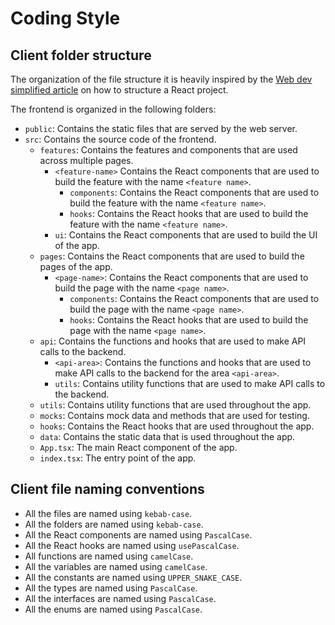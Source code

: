 # Coding Style

## Client folder structure

The organization of the file structure it is heavily inspired by the [Web dev simplified article](https://blog.webdevsimplified.com/2022-07/react-folder-structure/) on how to structure a React project.

The frontend is organized in the following folders:

- `public`: Contains the static files that are served by the web server.
- `src`: Contains the source code of the frontend.
  - `features`: Contains the features and components that are used across multiple pages.
    - `<feature-name>` Contains the React components that are used to build the feature with the name `<feature name>`.
      - `components`: Contains the React components that are used to build the feature with the name `<feature name>`.
      - `hooks`: Contains the React hooks that are used to build the feature with the name `<feature name>`.
    - `ui`: Contains the React components that are used to build the UI of the app.
  - `pages`: Contains the React components that are used to build the pages of the app.
    - `<page-name>`: Contains the React components that are used to build the page with the name `<page name>`.
      - `components`: Contains the React components that are used to build the page with the name `<page name>`.
      - `hooks`: Contains the React hooks that are used to build the page with the name `<page name>`.
  - `api`: Contains the functions and hooks that are used to make API calls to the backend.
    - `<api-area>`: Contains the functions and hooks that are used to make API calls to the backend for the area `<api-area>`.
    - `utils`: Contains utility functions that are used to make API calls to the backend.
  - `utils`: Contains utility functions that are used throughout the app.
  - `mocks`: Contains mock data and methods that are used for testing.
  - `hooks`: Contains the React hooks that are used throughout the app.
  - `data`: Contains the static data that is used throughout the app.
  - `App.tsx`: The main React component of the app.
  - `index.tsx`: The entry point of the app.

## Client file naming conventions

- All the files are named using `kebab-case`.
- All the folders are named using `kebab-case`.
- All the React components are named using `PascalCase`.
- All the React hooks are named using `usePascalCase`.
- All functions are named using `camelCase`.
- All the variables are named using `camelCase`.
- All the constants are named using `UPPER_SNAKE_CASE`.
- All the types are named using `PascalCase`.
- All the interfaces are named using `PascalCase`.
- All the enums are named using `PascalCase`.
